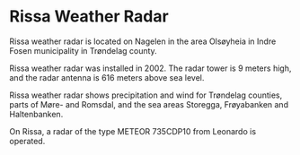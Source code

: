 # Rissa Weather Radar

Rissa weather radar is located on Nagelen in the area Olsøyheia in Indre Fosen municipality in Trøndelag county.

Rissa weather radar was installed in 2002. The radar tower is 9 meters high, and the radar antenna is 616 meters above sea level.

Rissa weather radar shows precipitation and wind for Trøndelag counties, parts of Møre- and Romsdal, and the sea areas Storegga, Frøyabanken and Haltenbanken.

On Rissa, a radar of the type METEOR 735CDP10 from Leonardo is operated.